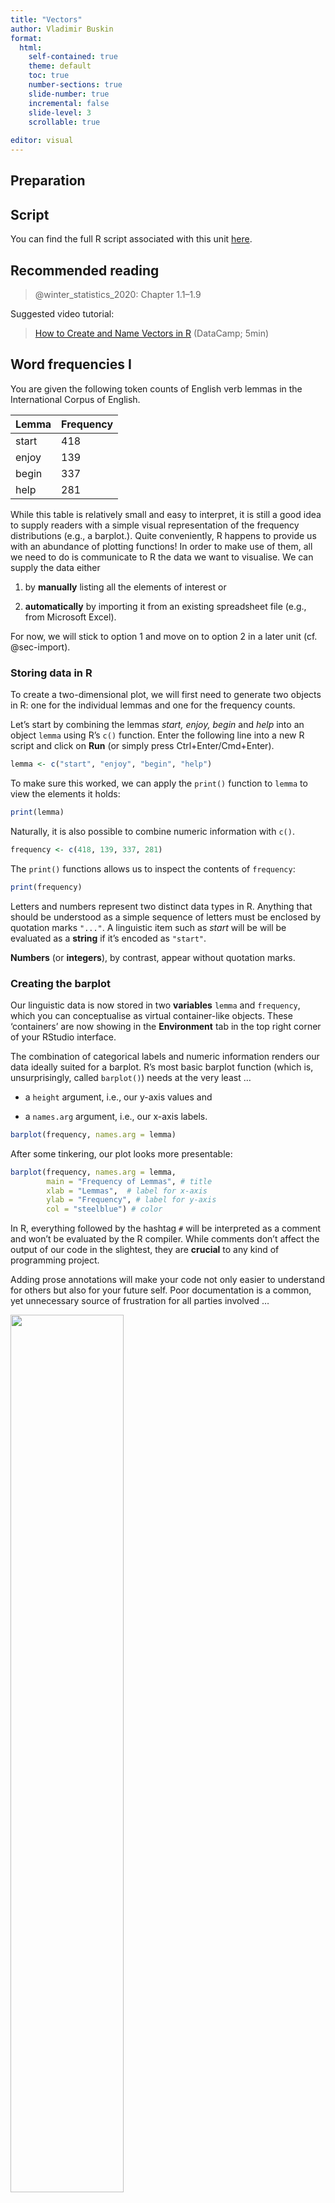 ```yaml
---
title: "Vectors"
author: Vladimir Buskin
format:
  html:
    self-contained: true
    theme: default
    toc: true
    number-sections: true
    slide-number: true
    incremental: false
    slide-level: 3
    scrollable: true
    
editor: visual
---
```


## Preparation

::: callout-tip
## Script

You can find the full R script associated with this unit
[here](https://osf.io/jmych).
:::

## Recommended reading

> @winter_statistics_2020: Chapter 1.1–1.9

Suggested video tutorial:

> [How to Create and Name Vectors in
> R](https://www.youtube.com/watch?v=w5dOALbZ9HE) (DataCamp; 5min)

## Word frequencies I

You are given the following token counts of English verb lemmas in the
International Corpus of English.

| Lemma | Frequency |
|-------|-----------|
| start | 418       |
| enjoy | 139       |
| begin | 337       |
| help  | 281       |

While this table is relatively small and easy to interpret, it is still
a good idea to supply readers with a simple visual representation of the
frequency distributions (e.g., a barplot.). Quite conveniently, R
happens to provide us with an abundance of plotting functions! In order
to make use of them, all we need to do is communicate to R the data we
want to visualise. We can supply the data either

1.  by **manually** listing all the elements of interest or

2.  **automatically** by importing it from an existing spreadsheet file
    (e.g., from Microsoft Excel).

For now, we will stick to option 1 and move on to option 2 in a later
unit (cf. @sec-import).

### Storing data in R

To create a two-dimensional plot, we will first need to generate two
objects in R: one for the individual lemmas and one for the frequency
counts.

Let's start by combining the lemmas *start, enjoy, begin* and *help*
into an object `lemma` using R's `c()` function. Enter the following
line into a new R script and click on **Run** (or simply press
Ctrl+Enter/Cmd+Enter).

```r
lemma <- c("start", "enjoy", "begin", "help")
```

To make sure this worked, we can apply the `print()` function to `lemma`
to view the elements it holds:

```r
print(lemma)
```

Naturally, it is also possible to combine numeric information with
`c()`.

```r
frequency <- c(418, 139, 337, 281)
```

The `print()` functions allows us to inspect the contents of
`frequency`:

```r
print(frequency)
```

::: {.callout-tip title="When do I use quotation marks?" collapse="true"}
Letters and numbers represent two distinct data types in R. Anything
that should be understood as a simple sequence of letters must be
enclosed by quotation marks `"..."`. A linguistic item such as *start*
will be will be evaluated as a **string** if it's encoded as `"start"`.

**Numbers** (or **integers**), by contrast, appear without quotation
marks.
:::

### Creating the barplot

Our linguistic data is now stored in two **variables** `lemma` and
`frequency`, which you can conceptualise as virtual container-like
objects. These 'containers' are now showing in the **Environment** tab
in the top right corner of your RStudio interface.

The combination of categorical labels and numeric information renders
our data ideally suited for a barplot. R's most basic barplot function
(which is, unsurprisingly, called `barplot()`) needs at the very least
...

-   a `height` argument, i.e., our y-axis values and

-   a `names.arg` argument, i.e., our x-axis labels.

```r
barplot(frequency, names.arg = lemma)
```

After some tinkering, our plot looks more presentable:

```r
barplot(frequency, names.arg = lemma, 
        main = "Frequency of Lemmas", # title
        xlab = "Lemmas",  # label for x-axis
        ylab = "Frequency", # label for y-axis
        col = "steelblue") # color
```

::: {.callout-tip title="What does '#' mean? On comments in R" collapse="true"}
In R, everything followed by the hashtag `#` will be interpreted as a
comment and won't be evaluated by the R compiler. While comments don't
affect the output of our code in the slightest, they are **crucial** to
any kind of programming project.

Adding prose annotations will make your code not only easier to
understand for others but also for your future self. Poor documentation
is a common, yet unnecessary source of frustration for all parties
involved ...

![](comments_meme.png){fig-align="center" width="60%"}
:::

In RStudio, you now have the option to save the plot to your computer.
Once the figure has appeared in your "Plots" panel, you can click on
"Export" in the menu bar below and proceed to choose the desired output
format and file directory.

### Essential R concepts

The example above demonstrates one of the most important data structures
in R: **vectors**. They form the cornerstone of various more complex
objects such as data frames, and are essential to handling large data
sets (e.g., corpora). And yet, vectors are very simple in that they are
merely one-dimensional sequences of characters or numbers — no more, no
less.

```r
print(lemma)

print(frequency)
```

The individual elements in these two vectors are not randomly jumbling
around in virtual space, but are in fact following a clear order. Each
element comes with an "ID" (or **index**), by which it can be accessed.
For example, if we want to print the first lemma in our `lemma`
variable, we append square brackets `[ ]` to it. This will allow us to
**subset** it.

```r
lemma[1]
```

Similarly, we can subset `frequency` according to, for example, its
third element:

```r
frequency[3]
```

It is also possible to obtain entire ranges of elements, such as
everything from the second to the fourth element:

```r
frequency[2:4]
```

## Exercises

::: callout-tip
## Solutions

You can find the solutions to the exercises
[here](https://osf.io/967hj).
:::

::: {#exr-v-1}
Create a vector that lists the third person personal pronouns of English
(subject and object forms). Store them in a variable `pp3`.
:::

::: {#exr-v-2}
Now print ...

```         
-   ... the fourth element in `pp3`.

-   ... elements 3 through 5.

-   ... all elements.

-   ... elements 1, 3 **and** 5.
```
:::

::: {#exr-v-3}
When working with large datasets, we often don't know whether an element
is in the vector to begin with, let alone its position. For instance, if
we wanted to check whether *they* is in `pp3` or not, we could use the
handy notation below, returning a `TRUE` or `FALSE` value:

```r
"they" %in% pp3
```

Ascertain whether the following items are in `pp3`:

-   *him*

-   *you*

-   *it* and *them*

-   *we*, *us* and *me*
:::

::: {#exr-v-4}
Once we are sure that an element is in the vector of interest, another
common problem that arises is finding its location. In this case, we can
use `which()` to return the index of an element.

```r
which(pp3 == "they")
```

You can read the code above as "Which element in `pp3` is *they*?". Note
that the index number depends on the order of elements you've chosen
when creating `pp3`.

Find the locations of *it* and *them* in `pp3`!
:::

::: {#exr-v-5}
Consider the vector `numbers`.

```r
numbers <- c(500:1000)
```

-   What does the following code do? How does the output change when you
    subset `numbers` according to this expression?

```r
which(numbers > 600)
```

-   Describe the output of these code chunks:

```r
numbers[numbers != 500]
```

```r
numbers[numbers > 500 & numbers < 550]
```

```r
numbers[numbers < 510 | numbers > 990]
```
:::
